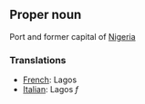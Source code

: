 ==Proper noun==

Port and former capital of [[Nigeria]]

===Translations===

*[[French]]: Lagos
*[[Italian]]: Lagos ''f''